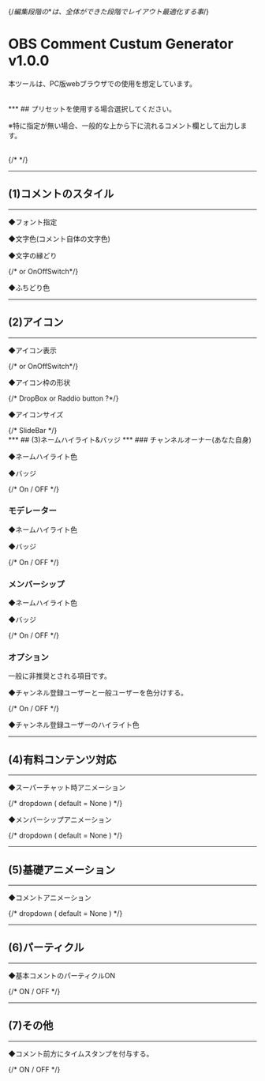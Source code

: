 

{/*編集段階の***は、全体ができた段階でレイアウト最適化する事*/}

# OBS Comment Custum Generator v1.0.0
<p>本ツールは、PC版webブラウザでの使用を想定しています。</p>
<br/>
***
## プリセットを使用する場合選択してください。
<p>※特に指定が無い場合、一般的な上から下に流れるコメント欄として出力します。</p>
<br/>
{/* <PresetDropBox/>*/}

***
## (1)コメントのスタイル
***

<div className={ styles.controlRow }>
    <div className={ styles.controlLabel}>
        <p>◆フォント指定</p>
    </div>
    <div>
        <FontList/>
    </div>
</div>

<div className={ styles.controlRow }>
    <div className={ styles.controlLabel}>
        <p>◆文字色(コメント自体の文字色)</p>
    </div>
    <div>
        <ColorPicker/>
    </div>
</div>

<div className={ styles.controlRow }>
    <div className={ styles.controlLabel}>
        <p>◆文字の縁どり</p>
    </div>
    <div>
        {/*<RaddioButton/> or OnOffSwitch*/}
    </div>
</div>

<div className={ styles.controlRow }>
    <div className={ styles.controlLabel}>
        <p>◆ふちどり色</p>
    </div>
    <div>
        <ColorPicker/>
    </div>
</div>

***
## (2)アイコン
***

<div className={ styles.controlRow }>
    <div className={ styles.controlLabel}>
        <p>◆アイコン表示</p>
    </div>
    <div>
        {/*<RaddioButton/> or OnOffSwitch*/}
    </div>
</div>

<div className={ styles.controlRow }>
    <div className={ styles.controlLabel}>
        <p>◆アイコン枠の形状</p>
    </div>
    <div>
        {/* DropBox or Raddio button ?*/}
    </div>
</div>

<div className={ styles.controlRow }>
    <div className={ styles.controlLabel}>
        <p>◆アイコンサイズ</p>
    </div>
    <div>
        {/* SlideBar */}
    </div>
</div>
***
## (3)ネームハイライト&バッジ
***
### チャンネルオーナー(あなた自身)

<div className={ styles.controlRow }>
    <div className={ styles.controlLabel}>
        <p>◆ネームハイライト色</p>
    </div>
    <div>
        <ColorPicker/>
    </div>
</div>
<div className={ styles.controlRow }>
    <div className={ styles.controlLabel}>
        <p>◆バッジ</p>
    </div>
    <div>
        {/* On / OFF */}
    </div>
</div>

### モデレーター

<div className={ styles.controlRow }>
    <div className={ styles.controlLabel}>
        <p>◆ネームハイライト色</p>
    </div>
    <div>
        <ColorPicker/>
    </div>
</div>
<div className={ styles.controlRow }>
    <div className={ styles.controlLabel}>
        <p>◆バッジ</p>
    </div>
    <div>
        {/* On / OFF */}
    </div>
</div>

### メンバーシップ

<div className={ styles.controlRow }>
    <div className={ styles.controlLabel}>
        <p>◆ネームハイライト色</p>
    </div>
    <div>
        <ColorPicker/>
    </div>
</div>
<div className={ styles.controlRow }>
    <div className={ styles.controlLabel}>
        <p>◆バッジ</p>
    </div>
    <div>
        {/* On / OFF */}
    </div>
</div>

### オプション
<p>一般に非推奨とされる項目です。</p>

<div className={ styles.controlRow }>
    <div className={ styles.controlLabel}>
        <p>◆チャンネル登録ユーザーと一般ユーザーを色分けする。</p>
    </div>
    <div>
        {/* On / OFF */}
    </div>
</div>

<div className={ styles.controlRow }>
    <div className={ styles.controlLabel}>
        <p>◆チャンネル登録ユーザーのハイライト色</p>
    </div>
    <div>
        <ColorPicker/>
    </div>
</div>

***
## (4)有料コンテンツ対応
***
<div className={ styles.controlRow }>
    <div className={ styles.controlLabel}>
        <p>◆スーパーチャット時アニメーション</p>
    </div>
    <div>
        {/* dropdown ( default = None ) */}
    </div>
</div>

<div className={ styles.controlRow }>
    <div className={ styles.controlLabel}>
        <p>◆メンバーシップアニメーション</p>
    </div>
    <div>
        {/* dropdown ( default = None ) */}
    </div>
</div>


***
## (5)基礎アニメーション
***

<div className={ styles.controlRow }>
    <div className={ styles.controlLabel}>
        <p>◆コメントアニメーション</p>
    </div>
    <div>
        {/* dropdown ( default = None ) */}
    </div>
</div>

***
## (6)パーティクル
***

<div className={ styles.controlRow }>
    <div className={ styles.controlLabel}>
        <p>◆基本コメントのパーティクルON</p>
    </div>
    <div>
        {/* ON / OFF */}
    </div>
</div>

***
## (7)その他
***

<div className={ styles.controlRow }>
    <div className={ styles.controlLabel}>
        <p>◆コメント前方にタイムスタンプを付与する。</p>
    </div>
    <div>
        {/* ON / OFF */}
    </div>
</div>